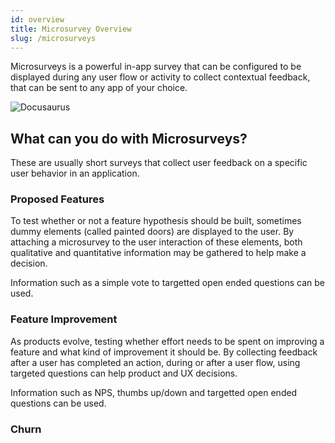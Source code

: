 ```yaml
---
id: overview
title: Microsurvey Overview
slug: /microsurveys
---
```


Microsurveys is a powerful in-app survey that can be configured to be displayed during any user flow or activity to collect contextual
feedback, that can be sent to any app of your choice.

![Docusaurus](./microsurvey-popup.png)

## What can you do with Microsurveys?

These are usually short surveys that collect user feedback on a specific user behavior in an application.

### Proposed Features

To test whether or not a feature hypothesis should be built, sometimes dummy elements (called painted doors) are displayed to the user.
By attaching a microsurvey to the user interaction of these elements, both qualitative and quantitative information may be gathered to help
make a decision.

Information such as a simple vote to targetted open ended questions can be used.

### Feature Improvement

As products evolve, testing whether effort needs to be spent on improving a feature and what kind of improvement it should be. By collecting feedback after a user has completed an action, during or after a user flow, using targeted questions can help product and UX decisions.

Information such as NPS, thumbs up/down and targetted open ended questions can be used.

### Churn
